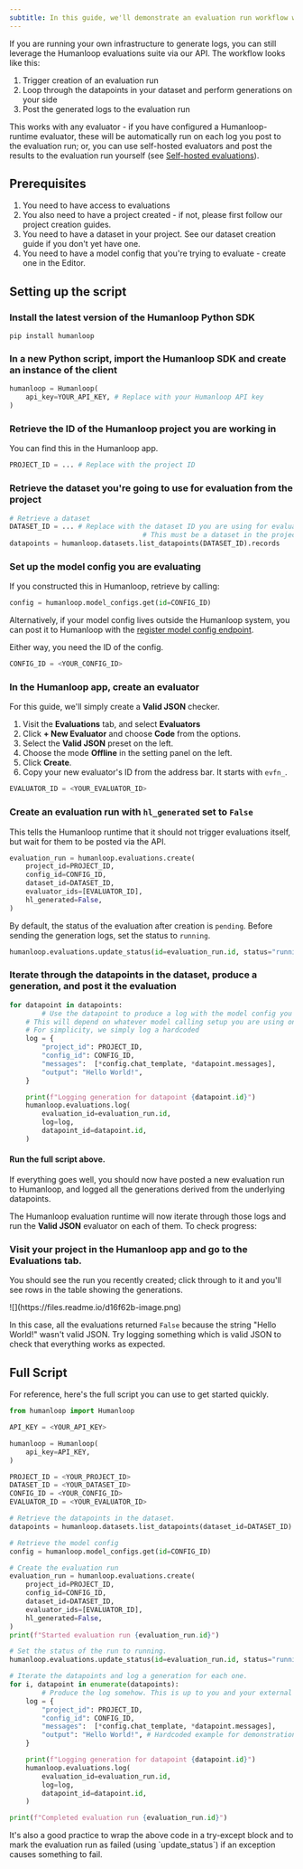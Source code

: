 ```yaml
---
subtitle: In this guide, we'll demonstrate an evaluation run workflow where logs are generated outside the Humanloop environment and posted via API.
---
```


If you are running your own infrastructure to generate logs, you can still leverage the Humanloop evaluations suite via our API. The workflow looks like this:

1. Trigger creation of an evaluation run
2. Loop through the datapoints in your dataset and perform generations on your side
3. Post the generated logs to the evaluation run

This works with any evaluator - if you have configured a Humanloop-runtime evaluator, these will be automatically run on each log you post to the evaluation run; or, you can use self-hosted evaluators and post the results to the evaluation run yourself (see [Self-hosted evaluations](doc:self-hosted-evaluations)).

## Prerequisites

1. You need to have access to evaluations
2. You also need to have a project created - if not, please first follow our project creation guides.
3. You need to have a dataset in your project. See our dataset creation guide if you don't yet have one.
4. You need to have a model config that you're trying to evaluate - create one in the Editor.

## Setting up the script

<Steps>

### Install the latest version of the Humanloop Python SDK

```shell
pip install humanloop
```

### In a new Python script, import the Humanloop SDK and create an instance of the client

```python
humanloop = Humanloop(
    api_key=YOUR_API_KEY, # Replace with your Humanloop API key
)
```

### Retrieve the ID of the Humanloop project you are working in

You can find this in the Humanloop app.

```python
PROJECT_ID = ... # Replace with the project ID
```

### Retrieve the dataset you're going to use for evaluation from the project

```python
# Retrieve a dataset
DATASET_ID = ... # Replace with the dataset ID you are using for evaluation. 
								 # This must be a dataset in the project you are working in.
datapoints = humanloop.datasets.list_datapoints(DATASET_ID).records
```

### Set up the model config you are evaluating

If you constructed this in Humanloop, retrieve by calling:

```python
config = humanloop.model_configs.get(id=CONFIG_ID)
```

Alternatively, if your model config lives outside the Humanloop system, you can post it to Humanloop with the [register model config endpoint](https://docs.humanloop.com/reference/modelconfigs_register).

Either way, you need the ID of the config.

```python
CONFIG_ID = <YOUR_CONFIG_ID>
```

### In the Humanloop app, create an evaluator

For this guide, we'll simply create a **Valid JSON** checker.

1. Visit the **Evaluations** tab, and select **Evaluators**
2. Click **+ New Evaluator** and choose **Code** from the options.
3. Select the **Valid JSON** preset on the left.
4. Choose the mode **Offline** in the setting panel on the left.
5. Click **Create**.
6. Copy your new evaluator's ID from the address bar. It starts with `evfn_`.

```python
EVALUATOR_ID = <YOUR_EVALUATOR_ID>
```

### Create an evaluation run with `hl_generated` set to `False`

This tells the Humanloop runtime that it should not trigger evaluations itself, but wait for them to be posted via the API.

```python
evaluation_run = humanloop.evaluations.create(
    project_id=PROJECT_ID,
    config_id=CONFIG_ID,
    dataset_id=DATASET_ID,
    evaluator_ids=[EVALUATOR_ID],
    hl_generated=False,
)
```

By default, the status of the evaluation after creation is `pending`. Before sending the generation logs, set the status to `running`. 

```python
humanloop.evaluations.update_status(id=evaluation_run.id, status="running")
```

### Iterate through the datapoints in the dataset, produce a generation, and post it the evaluation

```python
for datapoint in datapoints:
		# Use the datapoint to produce a log with the model config you are testing.
    # This will depend on whatever model calling setup you are using on your side.
    # For simplicity, we simply log a hardcoded
    log = {
        "project_id": PROJECT_ID,
        "config_id": CONFIG_ID,
        "messages":  [*config.chat_template, *datapoint.messages],
        "output": "Hello World!",
    }

    print(f"Logging generation for datapoint {datapoint.id}")
    humanloop.evaluations.log(
        evaluation_id=evaluation_run.id,
        log=log,
        datapoint_id=datapoint.id,
    )
```

#### Run the full script above. 

If everything goes well, you should now have posted a new evaluation run to Humanloop, and logged all the generations derived from the underlying datapoints. 

The Humanloop evaluation runtime will now iterate through those logs and run the **Valid JSON** evaluator on each of them. To check progress:

### Visit your project in the Humanloop app and go to the **Evaluations** tab. 

You should see the run you recently created; click through to it and you'll see rows in the table showing the generations.

<Frame>
![](https://files.readme.io/d16f62b-image.png)
</Frame>

In this case, all the evaluations returned `False` because the string "Hello World!" wasn't valid JSON. Try logging something which is valid JSON to check that everything works as expected.

</Steps>

## Full Script

For reference, here's the full script you can use to get started quickly.

```python
from humanloop import Humanloop

API_KEY = <YOUR_API_KEY>

humanloop = Humanloop(
    api_key=API_KEY,
)

PROJECT_ID = <YOUR_PROJECT_ID>
DATASET_ID = <YOUR_DATASET_ID>
CONFIG_ID = <YOUR_CONFIG_ID>
EVALUATOR_ID = <YOUR_EVALUATOR_ID>

# Retrieve the datapoints in the dataset.
datapoints = humanloop.datasets.list_datapoints(dataset_id=DATASET_ID).records

# Retrieve the model config
config = humanloop.model_configs.get(id=CONFIG_ID)

# Create the evaluation run
evaluation_run = humanloop.evaluations.create(
    project_id=PROJECT_ID,
    config_id=CONFIG_ID,
    dataset_id=DATASET_ID,
    evaluator_ids=[EVALUATOR_ID],
    hl_generated=False,
)
print(f"Started evaluation run {evaluation_run.id}")

# Set the status of the run to running.
humanloop.evaluations.update_status(id=evaluation_run.id, status="running")

# Iterate the datapoints and log a generation for each one.
for i, datapoint in enumerate(datapoints):
		# Produce the log somehow. This is up to you and your external setup!
  	log = {
        "project_id": PROJECT_ID,
        "config_id": CONFIG_ID,
        "messages":  [*config.chat_template, *datapoint.messages],
        "output": "Hello World!", # Hardcoded example for demonstration..
    }

    print(f"Logging generation for datapoint {datapoint.id}")
    humanloop.evaluations.log(
        evaluation_id=evaluation_run.id,
        log=log,
        datapoint_id=datapoint.id,
    )

print(f"Completed evaluation run {evaluation_run.id}")
```

<Info>
It's also a good practice to wrap the above code in a try-except block and to mark the evaluation run as failed (using `update_status`) if an exception causes something to fail.
</Info>